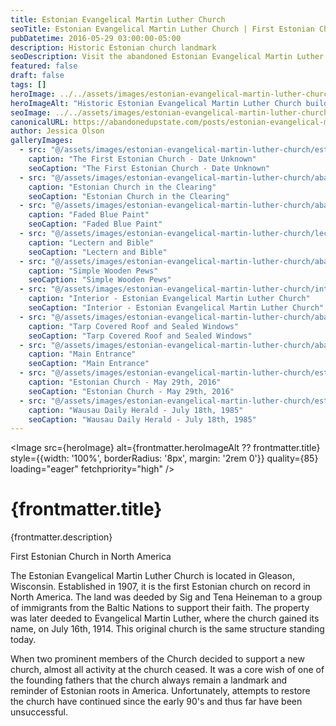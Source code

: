 ```yaml
---
title: Estonian Evangelical Martin Luther Church
seoTitle: Estonian Evangelical Martin Luther Church | First Estonian Church in North America
pubDatetime: 2016-05-29 03:00:00-05:00
description: Historic Estonian church landmark
seoDescription: Visit the abandoned Estonian Evangelical Martin Luther Church in Gleason, Wisconsin—the first Estonian parish in North America and a rare immigrant landmark.
featured: false
draft: false
tags: []
heroImage: ../../assets/images/estonian-evangelical-martin-luther-church/hero-first-estonian-church-gleason-wisconsin.jpg
heroImageAlt: "Historic Estonian Evangelical Martin Luther Church building in Gleason, Wisconsin"
seoImage: ../../assets/images/estonian-evangelical-martin-luther-church/hero-first-estonian-church-gleason-wisconsin.jpg
canonicalURL: https://abandonedupstate.com/posts/estonian-evangelical-martin-luther-church/
author: Jessica Olson
galleryImages:
  - src: "@/assets/images/estonian-evangelical-martin-luther-church/estonian-evangelical-martin-luther-church.jpg"
    caption: "The First Estonian Church - Date Unknown"
    seoCaption: "The First Estonian Church - Date Unknown"
  - src: "@/assets/images/estonian-evangelical-martin-luther-church/abandoned-first-estonian-church-gleason-wi.jpg"
    caption: "Estonian Church in the Clearing"
    seoCaption: "Estonian Church in the Clearing"
  - src: "@/assets/images/estonian-evangelical-martin-luther-church/abandoned-first-estonian-church-pews-wisconsin.jpg"
    caption: "Faded Blue Paint"
    seoCaption: "Faded Blue Paint"
  - src: "@/assets/images/estonian-evangelical-martin-luther-church/lectern-and-bible-abandoned-estonian-church-gleason-wisconsin.jpg"
    caption: "Lectern and Bible"
    seoCaption: "Lectern and Bible"
  - src: "@/assets/images/estonian-evangelical-martin-luther-church/abandoned-church-pews-estonian-ev-martin-luther-church.jpg"
    caption: "Simple Wooden Pews"
    seoCaption: "Simple Wooden Pews"
  - src: "@/assets/images/estonian-evangelical-martin-luther-church/interior-abandoned-estonian-church-gleason-wisconsin.jpg"
    caption: "Interior - Estonian Evangelical Martin Luther Church"
    seoCaption: "Interior - Estonian Evangelical Martin Luther Church"
  - src: "@/assets/images/estonian-evangelical-martin-luther-church/abandoned-estonian-ev-martin-luther-church-gleason.jpg"
    caption: "Tarp Covered Roof and Sealed Windows"
    seoCaption: "Tarp Covered Roof and Sealed Windows"
  - src: "@/assets/images/estonian-evangelical-martin-luther-church/abandoned-historic-first-estonian-church-wisconsin.jpg"
    caption: "Main Entrance"
    seoCaption: "Main Entrance"
  - src: "@/assets/images/estonian-evangelical-martin-luther-church/estonian-evangelical-martin-luther-church-gleason-wisconsin.jpg"
    caption: "Estonian Church - May 29th, 2016"
    seoCaption: "Estonian Church - May 29th, 2016"
  - src: "@/assets/images/estonian-evangelical-martin-luther-church/estonian-church-wausau-daily-herald-july-1985.jpg"
    caption: "Wausau Daily Herald - July 18th, 1985"
    seoCaption: "Wausau Daily Herald - July 18th, 1985"
---
```















<Image 
  src={heroImage} 
  alt={frontmatter.heroImageAlt ?? frontmatter.title}
  style={{width: '100%', borderRadius: '8px', margin: '2rem 0'}}
  quality={85}
  loading="eager"
  fetchpriority="high"
/>

# {frontmatter.title}
<p className="post-tagline" style={{ color: "#b9975c" }}>{frontmatter.description}</p>

First Estonian Church in North America

The Estonian Evangelical Martin Luther Church is located in Gleason, Wisconsin. Established in 1907, it is the first Estonian church on record in North America. The land was deeded by Sig and Tena Heineman to a group of immigrants from the Baltic Nations to support their faith. The property was later deeded to Evangelical Martin Luther, where the church gained its name, on July 16th, 1914. This original church is the same structure standing today.

When two prominent members of the Church decided to support a new church, almost all activity at the church ceased. It was a core wish of one of the founding fathers that the church always remain a landmark and reminder of Estonian roots in America. Unfortunately, attempts to restore the church have continued since the early 90's and thus far have been unsuccessful.


<GalleryLightbox galleryId="estonian-evangelical-martin-luther-church" images={frontmatter.galleryImages} />
